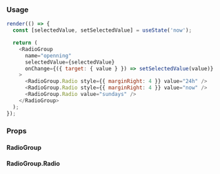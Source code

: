 ### Usage

```javascript state
render(() => {
  const [selectedValue, setSelectedValue] = useState('now');

  return (
    <RadioGroup
      name="openning"
      selectedValue={selectedValue}
      onChange={({ target: { value } }) => setSelectedValue(value)}
    >
      <RadioGroup.Radio style={{ marginRight: 4 }} value="24h" />
      <RadioGroup.Radio style={{ marginRight: 4 }} value="now" />
      <RadioGroup.Radio value="sundays" />
    </RadioGroup>
  );
});
```

### Props

#### RadioGroup

<PropsTable component="RadioGroup" platform="web" />

#### RadioGroup.Radio

<PropsTable component="RadioGroup.Radio" platform="web" />
